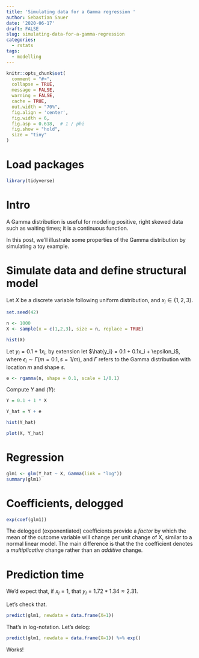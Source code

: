 ```yaml
---
title: 'Simulating data for a Gamma regression '
author: Sebastian Sauer
date: '2020-06-17'
draft: FALSE
slug: simulating-data-for-a-gamma-regression
categories:
  - rstats
tags:
  - modelling
---
```




```r
knitr::opts_chunk$set(
  comment = "#>",
  collapse = TRUE,
  message = FALSE,
  warning = FALSE,
  cache = TRUE,
  out.width = "70%",
  fig.align = 'center',
  fig.width = 6,
  fig.asp = 0.618,  # 1 / phi
  fig.show = "hold",
  size = "tiny"
)
```



# Load packages

```r
library(tidyverse)
```



# Intro

A Gamma distribution is useful for modeling positive, right skewed data such as waiting times; it is a continuous function.


In this post, we'll illustrate some properties of the Gamma distribution by simulating a toy example.



# Simulate data and define structural model


Let $X$ be a discrete variable following uniform distribution, and  $x_i \in \{1,2,3\}$.

```r
set.seed(42)

n <- 1000
X <- sample(x = c(1,2,3), size = n, replace = TRUE)

hist(X)
```


Let $y_i = 0.1 + 1x_i$, by extension let $\hat{y_i} = 0.1 + 0.1x_i + \epsilon_i$, where $\epsilon_i \sim \Gamma(m = 0.1, \, s= 1/m)$, and $\Gamma$ refers to the Gamma distribution with location $m$ and shape $s$.


```r
e <- rgamma(n, shape = 0.1, scale = 1/0.1)
```


Compute $Y$ and $\hat(Y)$:


```r
Y = 0.1 + 1 * X
```


```r
Y_hat = Y + e
```


```r
hist(Y_hat)
```


```r
plot(X, Y_hat)
```


# Regression


```r
glm1 <- glm(Y_hat ~ X, Gamma(link = "log"))
summary(glm1)
```

# Coefficients, delogged

```r
exp(coef(glm1))
```


The delogged (exponentiated) coefficients provide a *factor* by which the mean of the outcome variable will change per unit change of X, similar to a normal linear model. The main difference is that the the coefficient denotes a *multiplicative* change rather than an *additive* change.



# Prediction time

We'd expect that, if $x_i=1$, that $y_i=1.72 * 1.34 \approx 2.31$.

Let's check that.


```r
predict(glm1, newdata = data.frame(X=1))
```


That's in log-notation. Let's delog:


```r
predict(glm1, newdata = data.frame(X=1)) %>% exp()
```


Works!
